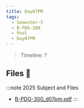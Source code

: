 ```yaml
---
title: Day07PM
tags:
  - Semester-3
  - B-PDG-300
  - Pool
  - Day07PM
---
```

> Timeline: ?


## Files 📂

:::note 2025 Subject and Files
- [B-PDG-300_d07pm.pdf](https://github.com/Studio-17/Epitech-Subjects/raw/main/Semester-3/B-PDG-300/Pool/Day07PM/B-PDG-300_d07pm.pdf)
:::


